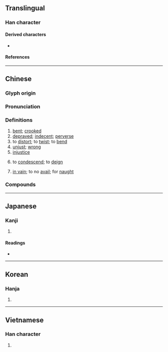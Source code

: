{{character info}}
==Translingual==

===Han character===
{{Han char|rn=75|rad=木|as=04|sn=8|four=41914|canj=DMG|ids=⿰木王}}

====Derived characters====
* {{l|mul|[[𠶖]], [[㳹]], [[𣒳]]}}

====References====
{{Han ref|kx=0514.280|dkj=14530|dj=0902.110|hdz=21163.070|uh=6789}}

----

==Chinese==
{{zh-forms}}

===Glyph origin===
{{Han etym}}

===Pronunciation===
{{zh-pron
|m=wǎng
|m-s=
|c=wong2
|c-t=
|g=
|h=pfs=vóng
|j=
|mb=
|md=
|mn=óng
|mn-t=uang2
|w=
|x=
|mc=y
|oc=y
|ma=
|cat=a,v,adv,n
}}

===Definitions===
{{zh-hanzi}}

# [[bent]]; [[crooked]]
# [[depraved]]; [[indecent]]; [[perverse]]
# to [[distort]]; to [[twist]]; to [[bend]]
# [[unjust]]; [[wrong]]
# [[injustice]]
# {{lb|zh|literary}} to [[condescend]]; to [[deign]]
# [[in vain]]; to no [[avail]]; for [[naught]]

===Compounds===
{{zh-der|勿枉勿縱|冤枉路|壓枉造舌|不枉此生|受賕枉法|不枉|冤枉|冤枉氣|徇情枉法|屈枉|小枉大直|奇冤極枉|夭枉|冤枉錢|吃冤枉|枉屈|枉法|枉死城|枉尺直尋|枉口拔舌|枉駕|枉費|枉己正人|枉斷|枉費心計|枉死|昭冤申枉|枉死羅城|枉突徙薪|枉然|枉費時日|矯枉過正|毋枉毋縱|枉橈|枉顧|枉用心機|枉費心機|枉費脣舌|枉費日月|枉費心力|枉道事人|枉道|枉擔虛名|矯枉過直|縱曲枉直|貪贓枉法|銜恨蒙枉|舉直措枉|誣枉|舞文枉法}}

----

==Japanese==

===Kanji===
{{ja-kanji|grade=|rs=木04}}

# {{rfdef|ja|sort=木04}}

====Readings====
* {{ja-readings
|goon=おう
|kanon=おう
|kun=ま-がる, ま-げる, ま-げて, むだ-に}}

----

==Korean==

===Hanja===
{{ko-hanja|hangeul=왕|eumhun=|rv=wang|mr=wang|y=wang}}

# {{rfdef|ko|sort=木04}}

----

==Vietnamese==

===Han character===
{{vi-readings|rs=木04|reading=uổng}}

# {{rfdef|vi|sort=木04}}